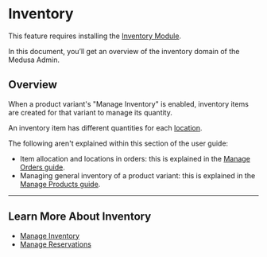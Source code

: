 # Inventory

<Note>

This feature requires installing the [Inventory Module](../../experimental/inventory/index.mdx).

</Note>

In this document, you’ll get an overview of the inventory domain of the Medusa Admin.

## Overview

When a product variant's "Manage Inventory" is enabled, inventory items are created for that variant to manage its quantity.

An inventory item has different quantities for each [location](../settings/locations/index.mdx).

<Note>

The following aren't explained within this section of the user guide:

- Item allocation and locations in orders: this is explained in the [Manage Orders guide](../orders/manage/index.mdx).
- Managing general inventory of a product variant: this is explained in the [Manage Products guide](../products/manage/index.mdx).

</Note>

---

## Learn More About Inventory

- [Manage Inventory](./inventory/index.mdx)
- [Manage Reservations](./reservations/index.mdx)
